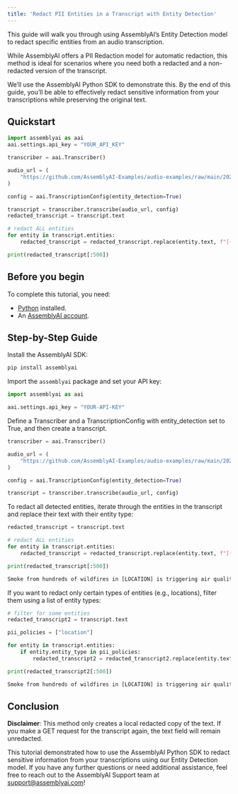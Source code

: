 ```yaml
---
title: 'Redact PII Entities in a Transcript with Entity Detection'
---
```





This guide will walk you through using AssemblyAI’s Entity Detection model to redact specific entities from an audio transcription.

While AssemblyAI offers a PII Redaction model for automatic redaction, this method is ideal for scenarios where you need both a redacted and a non-redacted version of the transcript.

We’ll use the AssemblyAI Python SDK to demonstrate this. By the end of this guide, you’ll be able to effectively redact sensitive information from your transcriptions while preserving the original text.

## Quickstart

```python
import assemblyai as aai
aai.settings.api_key = "YOUR_API_KEY"

transcriber = aai.Transcriber()

audio_url = (
    "https://github.com/AssemblyAI-Examples/audio-examples/raw/main/20230607_me_canadian_wildfires.mp3"
)

config = aai.TranscriptionConfig(entity_detection=True)

transcript = transcriber.transcribe(audio_url, config)
redacted_transcript = transcript.text

# redact ALL entities
for entity in transcript.entities:
    redacted_transcript = redacted_transcript.replace(entity.text, f"[{entity.entity_type.upper()}]")

print(redacted_transcript[:500])
```

## Before you begin

To complete this tutorial, you need:

- [Python](https://www.python.org/) installed.
- An [AssemblyAI account](https://www.assemblyai.com/dashboard/signup).



## Step-by-Step Guide

Install the AssemblyAI SDK:

```bash
pip install assemblyai
```

Import the `assemblyai` package and set your API key:




```python
import assemblyai as aai

aai.settings.api_key = "YOUR-API-KEY"
```

Define a Transcriber and a TranscriptionConfig with entity_detection set to True, and then create a transcript.


```python
transcriber = aai.Transcriber()

audio_url = (
    "https://github.com/AssemblyAI-Examples/audio-examples/raw/main/20230607_me_canadian_wildfires.mp3"
)

config = aai.TranscriptionConfig(entity_detection=True)

transcript = transcriber.transcribe(audio_url, config)
```

To redact all detected entities, iterate through the entities in the transcript and replace their text with their entity type:


```python
redacted_transcript = transcript.text

# redact ALL entities
for entity in transcript.entities:
    redacted_transcript = redacted_transcript.replace(entity.text, f"[{entity.entity_type.upper()}]")

print(redacted_transcript[:500])
```

```txt title="Output" wordWrap
Smoke from hundreds of wildfires in [LOCATION] is triggering air quality alerts throughout [LOCATION]. Skylines from [LOCATION] to [LOCATION] to [LOCATION] are gray and smoggy. And in some places, the air quality warnings include the warning to stay inside. We wanted to better understand what's happening here and why. So he called [PERSON_NAME], an [OCCUPATION] in the [ORGANIZATION] at [ORGANIZATION]...
```

If you want to redact only certain types of entities (e.g., locations), filter them using a list of entity types:


```python
# filter for some entities
redacted_transcript2 = transcript.text

pii_policies = ["location"]

for entity in transcript.entities:
    if entity.entity_type in pii_policies:
        redacted_transcript2 = redacted_transcript2.replace(entity.text, f"[{entity.entity_type.upper()}]")

print(redacted_transcript2[:500])
```

```txt title="Output" wordWrap
Smoke from hundreds of wildfires in [LOCATION] is triggering air quality alerts throughout [LOCATION]. Skylines from [LOCATION] to [LOCATION] to [LOCATION] are gray and smoggy. And in some places, the air quality warnings include the warning to stay inside. We wanted to better understand what's happening here and why. So he called Peter DiCarlo, an associate professor in the department of Environmental Health and Engineering at Johns Hopkins University. Good morning. Professor. Good morning. So 
```

## Conclusion

**Disclaimer**: This method only creates a local redacted copy of the text. If you make a GET request for the transcript again, the text field will remain unredacted.

This tutorial demonstrated how to use the AssemblyAI Python SDK to redact sensitive information from your transcriptions using our Entity Detection model. If you have any further questions or need additional assistance, feel free to reach out to the AssemblyAI Support team at support@assemblyai.com!

